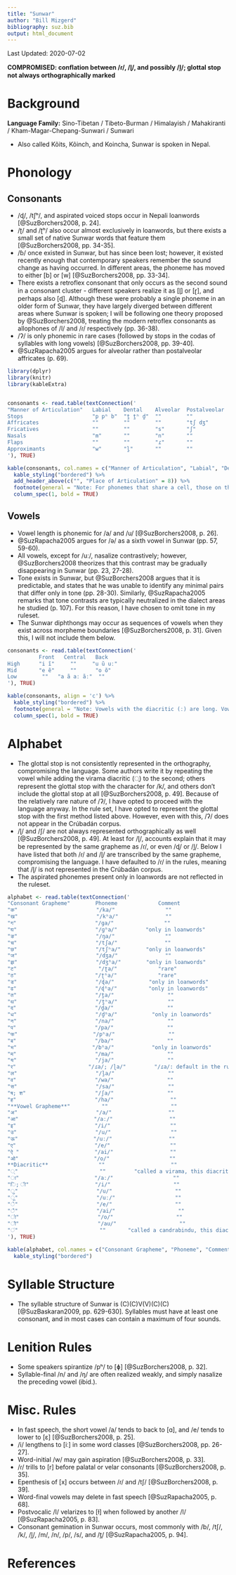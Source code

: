 ```yaml
---
title: "Sunwar"
author: "Bill Mizgerd"
bibliography: suz.bib
output: html_document
---
```


Last Updated: 2020-07-02

**COMPROMISED: conflation between /ɾ/, /ɭ/, and possibly /l̪/; glottal stop not always orthographically marked**

# Background

**Language Family:** Sino-Tibetan / Tibeto-Burman / Himalayish / Mahakiranti / Kham-Magar-Chepang-Sunwari / Sunwari

* Also called Kõits, Kõinch, and Koincha, Sunwar is spoken in Nepal.

# Phonology

## Consonants

* /ɖ/, /tʃʰ/, and aspirated voiced stops occur in Nepali loanwords [@SuzBorchers2008, p. 24].
* /ʈ/ and /ʈʰ/ also occur almost exclusively in loanwords, but there exists a small set of native Sunwar words that feature them [@SuzBorchers2008, pp. 34-35].
* /ɓ/ once existed in Sunwar, but has since been lost; however, it existed recently enough that contemporary speakers remember the sound change as having occurred. In different areas, the phoneme has moved to either [b] or [w] [@SuzBorchers2008, pp. 33-34].
* There exists a retroflex consonant that only occurs as the second sound in a consonant cluster - different speakers realize it as [ɭ] or [ɽ], and perhaps also [ɖ]. Although these were probably a single phoneme in an older form of Sunwar, they have largely diverged between different areas where Sunwar is spoken; I will be following one theory proposed by @SuzBorchers2008, treating the modern retroflex consonants as allophones of /l/ and /ɾ/ respectively (pp. 36-38).
* /ʔ/ is only phonemic in rare cases (followed by stops in the codas of syllables with long vowels) [@SuzBorchers2008, pp. 39-40].
* @SuzRapacha2005 argues for alveolar rather than postalveolar affricates (p. 69).

```r

library(dplyr)
library(knitr)
library(kableExtra)


consonants <- read.table(textConnection('
"Manner of Articulation"   Labial    Dental    Alveolar  Postalveolar  Retroflex  Palatal  Velar      Glottal
Stops                      "p pʰ b"  "t̪ t̪ʰ d̪"  ""        ""            "ʈ ʈʰ"     ""       "k kʰ ɡ"   "ʔ"
Affricates                 ""        ""        ""        "tʃ dʒ"       ""         ""       ""         ""
Fricatives                 ""        ""        "s"       "ʃ"           ""         ""       ""         "h"
Nasals                     "m"       ""        "n"       ""            ""         ""       "ŋ"        ""
Flaps                      ""        ""        "ɾ"       ""            ""         ""       ""         ""
Approximants               "w"       "l̪"       ""        ""            "ɭ"        "j"      ""         ""
'), TRUE)

kable(consonants, col.names = c("Manner of Articulation", "Labial", "Dental", "Alveolar", "Postalveolar", "Retroflex", "Palatal", "Velar", "Glottal"), align = 'c') %>%
  kable_styling("bordered") %>%
  add_header_above(c("", "Place of Articulation" = 8)) %>%
  footnote(general = "Note: For phonemes that share a cell, those on the left are voiceless and those on the right are voiced. Where three phonemes share a cell, they are ordered voiceless, aspirated, and voiced.", general_title = "") %>%
  column_spec(1, bold = TRUE)
```

## Vowels

* Vowel length is phonemic for /a/ and /u/ [@SuzBorchers2008, p. 26].
* @SuzRapacha2005 argues for /ə/ as a sixth vowel in Sunwar (pp. 57, 59-60).
* All vowels, except for /uː/, nasalize contrastively; however, @SuzBorchers2008 theorizes that this contrast may be gradually disappearing in Sunwar (pp. 23, 27-28).
* Tone exists in Sunwar, but @SuzBorchers2008 argues that it is predictable, and states that he was unable to identify any minimal pairs that differ only in tone (pp. 28-30). Similarly, @SuzRapacha2005 remarks that tone contrasts are typically neutralized in the dialect areas he studied (p. 107). For this reason, I have chosen to omit tone in my ruleset.
* The Sunwar diphthongs may occur as sequences of vowels when they exist across morpheme boundaries [@SuzBorchers2008, p. 31]. Given this, I will not include them below.

```r
consonants <- read.table(textConnection('
          Front   Central   Back
High      "i ĩ"     ""     "u ũ uː"
Mid       "e ẽ"     ""      "o õ"
Low        ""   "a ã aː ãː"  ""
'), TRUE)

kable(consonants, align = 'c') %>%
  kable_styling("bordered") %>%
  footnote(general = "Note: Vowels with the diacritic (ː) are long. Vowels with the diacritic (◌̃) are nasal.", general_title = "") %>%
  column_spec(1, bold = TRUE)
```

# Alphabet

* The glottal stop is not consistently represented in the orthography, compromising the language. Some authors write it by repeating the vowel while adding the virama diacritic (्) to the second; others represent the glottal stop with the character for /k/, and others don't include the glottal stop at all [@SuzBorchers2008, p. 49]. Because of the relatively rare nature of /ʔ/, I have opted to proceed with the language anyway. In the rule set, I have opted to represent the glottal stop with the first method listed above. However, even with this, /ʔ/ does not appear in the Crúbadán corpus.
* /ɭ/ and /ʃ/ are not always represented orthographically as well [@SuzBorchers2008, p. 49]. At least for /ɭ/, accounts explain that it may be represented by the same grapheme as /ɾ/, or even /ɖ/ or /l̪/. Below I have listed that both /ɾ/ and /ɭ/ are transcribed by the same grapheme, compromising the language. I have defaulted to /ɾ/ in the rules, meaning that /ɭ/ is not represented in the Crúbadán corpus.
* The aspirated phonemes present only in loanwords are not reflected in the ruleset.


```r

alphabet <- read.table(textConnection('
"Consonant Grapheme"        Phoneme             Comment
"क"                         "/ka/"                ""
"ख"                         "/kʰa/"               ""
"ग"                         "/ɡa/"                ""
"घ"                         "/ɡʱa/"         "only in loanwords"
"ङ"                         "/ŋa/"                ""
"च"                         "/tʃa/"               ""
"छ"                         "/tʃʰa/"        "only in loanwords"  
"ज"                         "/dʒa/"               ""
"झ"                         "/dʒʱa/"        "only in loanwords"  
"ट"                          "/ʈa/"             "rare"
"ठ"                         "/ʈʰa/"             "rare"  
"ड"                         "/ɖa/"           "only in loanwords"  
"ढ"                         "/ɖʱa/"          "only in loanwords"  
"त"                         "/t̪a/"                 ""
"थ"                         "/t̪ʰa/"                ""
"द"                         "/d̪a/"                 ""
"ध"                         "/d̪ʱa/"           "only in loanwords"   
"न"                         "/na/"                 ""
"प"                         "/pa/"                 ""
"फ"                        "/pʰa/"                 ""
"ब"                         "/ba/"                 ""
"भ"                        "/bʱa/"            "only in loanwords"  
"म"                         "/ma/"                 ""
"य"                         "/ja/"                 ""
"र"                       "/ɾa/; /ɭa/"         "/ɾa/: default in the rules"
"ल"                         "/l̪a/"                 ""
"व"                         "/wa/"                 ""
"स"                         "/sa/"                 ""
"ष; श"                      "/ʃa/"                 ""
"ह"                         "/ha/"                  ""
"**Vowel Grapheme**"          ""                    ""
"अ"                         "/a/"                  ""
"आ"                        "/aː/"                  ""
"इ"                         "/i/"                   ""
"उ"                         "/u/"                   ""
"ऊ"                        "/uː/"                  ""
"ए"                         "/e/"                   ""
"ऐ "                        "/ai/"                  ""
"ओ"                        "/o/"                   ""
**Diacritic**                ""                     ""
"्"                          ""         "called a virama, this diacritic removes the inherent vowel or indicates a glottal stop when following duplicate vowels (see comment above)"
"ा"                        "/aː/"                   ""
"ि; ी"                     "/i/"                    ""
"ु"                         "/u/"                    ""
"ू"                         "/uː/"                   ""
"े"                         "/e/"                    ""
"ै"                         "/ai/"                    ""
"ो"                         "/o/"                    ""
"ौ"                         "/au/"                    ""
"ं"                          ""       "called a candrabindu, this diacritic marks nasalization of the preceding vowel"
'), TRUE)

kable(alphabet, col.names = c("Consonant Grapheme", "Phoneme", "Comment"), align = 'c') %>%
  kable_styling("bordered")
```

# Syllable Structure

* The syllable structure of Sunwar is (C)(C)V(V)(C)(C) [@SuzBaskaran2009, pp. 629-630]. Syllables must have at least one consonant, and in most cases can contain a maximum of four sounds.

# Lenition Rules

* Some speakers spirantize /pʰ/ to [ɸ] [@SuzBorchers2008, p. 32].
* Syllable-final /n/ and /ŋ/ are often realized weakly, and simply nasalize the preceding vowel (ibid.).

# Misc. Rules

* In fast speech, the short vowel /a/ tends to back to [ɑ], and /e/ tends to lower to [ɛ] [@SuzBorchers2008, p. 25].
* /i/ lengthens to [iː] in some word classes [@SuzBorchers2008, pp. 26-27].
* Word-initial /w/ may gain aspiration [@SuzBorchers2008, p. 33].
* /ɾ/ trills to [r] before palatal or velar consonants [@SuzBorchers2008, p. 35].
* Epenthesis of [x] occurs between /ɾ/ and /tʃ/ [@SuzBorchers2008, p. 39].
* Word-final vowels may delete in fast speech [@SuzRapacha2005, p. 68].
* Postvocalic /l/ velarizes to [ɫ] when followed by another /l/ [@SuzRapacha2005, p. 83].
* Consonant gemination in Sunwar occurs, most commonly with /b/, /tʃ/, /k/, /l̪/, /m/, /n/, /p/, /s/, and /t̪/ [@SuzRapacha2005, p. 94].

# References
